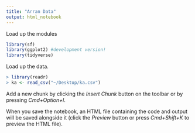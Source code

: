```yaml
---
title: "Arran Data"
output: html_notebook
---
```


Load up the modules

```r
library(sf)
library(ggplot2) #development version!
library(tidyverse)
```

Load up the data.

```r
> library(readr)
> ka <- read_csv("~/Desktop/ka.csv")
```

Add a new chunk by clicking the *Insert Chunk* button on the toolbar or by pressing *Cmd+Option+I*.

When you save the notebook, an HTML file containing the code and output will be saved alongside it (click the *Preview* button or press *Cmd+Shift+K* to preview the HTML file).
